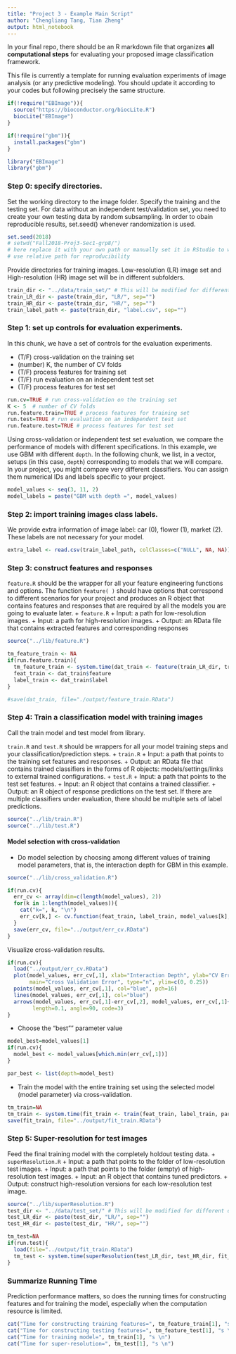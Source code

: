 ```yaml
---
title: "Project 3 - Example Main Script"
author: "Chengliang Tang, Tian Zheng"
output: html_notebook
---
```


In your final repo, there should be an R markdown file that organizes **all computational steps** for evaluating your proposed image classification framework. 

This file is currently a template for running evaluation experiments of image analysis (or any predictive modeling). You should update it according to your codes but following precisely the same structure. 

```r
if(!require("EBImage")){
  source("https://bioconductor.org/biocLite.R")
  biocLite("EBImage")
}

if(!require("gbm")){
  install.packages("gbm")
}

library("EBImage")
library("gbm")
```


### Step 0: specify directories.

Set the working directory to the image folder. Specify the training and the testing set. For data without an independent test/validation set, you need to create your own testing data by random subsampling. In order to obain reproducible results, set.seed() whenever randomization is used. 

```r
set.seed(2018)
# setwd("Fall2018-Proj3-Sec1-grp8/") 
# here replace it with your own path or manually set it in RStudio to where this rmd file is located. 
# use relative path for reproducibility
```

Provide directories for training images. Low-resolution (LR) image set and High-resolution (HR) image set will be in different subfolders. 
```r
train_dir <- "../data/train_set/" # This will be modified for different data sets.
train_LR_dir <- paste(train_dir, "LR/", sep="")
train_HR_dir <- paste(train_dir, "HR/", sep="")
train_label_path <- paste(train_dir, "label.csv", sep="") 
```

### Step 1: set up controls for evaluation experiments.

In this chunk, we have a set of controls for the evaluation experiments. 

+ (T/F) cross-validation on the training set
+ (number) K, the number of CV folds
+ (T/F) process features for training set
+ (T/F) run evaluation on an independent test set
+ (T/F) process features for test set

```r
run.cv=TRUE # run cross-validation on the training set
K <- 5  # number of CV folds
run.feature.train=TRUE # process features for training set
run.test=TRUE # run evaluation on an independent test set
run.feature.test=TRUE # process features for test set
```

Using cross-validation or independent test set evaluation, we compare the performance of models with different specifications. In this example, we use GBM with different `depth`. In the following chunk, we list, in a vector, setups (in this case, `depth`) corresponding to models that we will compare. In your project, you might compare very different classifiers. You can assign them numerical IDs and labels specific to your project. 

```r
model_values <- seq(3, 11, 2)
model_labels = paste("GBM with depth =", model_values)
```

### Step 2: import training images class labels.

We provide extra information of image label: car (0), flower (1), market (2). These labels are not necessary for your model.

```r
extra_label <- read.csv(train_label_path, colClasses=c("NULL", NA, NA))
```

### Step 3: construct features and responses

`feature.R` should be the wrapper for all your feature engineering functions and options. The function `feature( )` should have options that correspond to different scenarios for your project and produces an R object that contains features and responses that are required by all the models you are going to evaluate later. 
+ `feature.R`
  + Input: a path for low-resolution images.
  + Input: a path for high-resolution images.
  + Output: an RData file that contains extracted features and corresponding responses

```r
source("../lib/feature.R")

tm_feature_train <- NA
if(run.feature.train){
  tm_feature_train <- system.time(dat_train <- feature(train_LR_dir, train_HR_dir))
  feat_train <- dat_train$feature
  label_train <- dat_train$label
}

#save(dat_train, file="./output/feature_train.RData")
```


### Step 4: Train a classification model with training images
Call the train model and test model from library. 

`train.R` and `test.R` should be wrappers for all your model training steps and your classification/prediction steps. 
+ `train.R`
  + Input: a path that points to the training set features and responses.
  + Output: an RData file that contains trained classifiers in the forms of R objects: models/settings/links to external trained configurations.
+ `test.R`
  + Input: a path that points to the test set features.
  + Input: an R object that contains a trained classifier.
  + Output: an R object of response predictions on the test set. If there are multiple classifiers under evaluation, there should be multiple sets of label predictions. 
```r
source("../lib/train.R")
source("../lib/test.R")
```

#### Model selection with cross-validation
* Do model selection by choosing among different values of training model parameters, that is, the interaction depth for GBM in this example. 
```r
source("../lib/cross_validation.R")

if(run.cv){
  err_cv <- array(dim=c(length(model_values), 2))
  for(k in 1:length(model_values)){
    cat("k=", k, "\n")
    err_cv[k,] <- cv.function(feat_train, label_train, model_values[k], K)
  }
  save(err_cv, file="../output/err_cv.RData")
}
```

Visualize cross-validation results. 
```r
if(run.cv){
  load("../output/err_cv.RData")
  plot(model_values, err_cv[,1], xlab="Interaction Depth", ylab="CV Error",
       main="Cross Validation Error", type="n", ylim=c(0, 0.25))
  points(model_values, err_cv[,1], col="blue", pch=16)
  lines(model_values, err_cv[,1], col="blue")
  arrows(model_values, err_cv[,1]-err_cv[,2], model_values, err_cv[,1]+err_cv[,2], 
        length=0.1, angle=90, code=3)
}
```


* Choose the "best"" parameter value
```r
model_best=model_values[1]
if(run.cv){
  model_best <- model_values[which.min(err_cv[,1])]
}

par_best <- list(depth=model_best)
```

* Train the model with the entire training set using the selected model (model parameter) via cross-validation.
```r
tm_train=NA
tm_train <- system.time(fit_train <- train(feat_train, label_train, par_best))
save(fit_train, file="../output/fit_train.RData")
```

### Step 5: Super-resolution for test images
Feed the final training model with the completely holdout testing data. 
+ `superResolution.R`
  + Input: a path that points to the folder of low-resolution test images.
  + Input: a path that points to the folder (empty) of high-resolution test images.
  + Input: an R object that contains tuned predictors.
  + Output: construct high-resolution versions for each low-resolution test image.
```r
source("../lib/superResolution.R")
test_dir <- "../data/test_set/" # This will be modified for different data sets.
test_LR_dir <- paste(test_dir, "LR/", sep="")
test_HR_dir <- paste(test_dir, "HR/", sep="")

tm_test=NA
if(run.test){
  load(file="../output/fit_train.RData")
  tm_test <- system.time(superResolution(test_LR_dir, test_HR_dir, fit_train))
}
```

### Summarize Running Time
Prediction performance matters, so does the running times for constructing features and for training the model, especially when the computation resource is limited. 
```r
cat("Time for constructing training features=", tm_feature_train[1], "s \n")
cat("Time for constructing testing features=", tm_feature_test[1], "s \n")
cat("Time for training model=", tm_train[1], "s \n")
cat("Time for super-resolution=", tm_test[1], "s \n")
```


